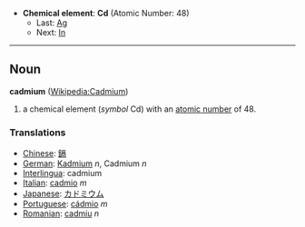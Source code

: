 *'''Chemical element''': '''Cd''' (Atomic Number: 48)
**Last: [[Silver|Ag]]
**Next: [[Indium|In]]
----
== Noun ==
'''cadmium''' ([[en:Cadmium|Wikipedia:Cadmium]])

# a chemical element (''symbol'' Cd) with an [[atomic number]] of 48.

===Translations===
*[[Chinese]]: [[鎘]]
*[[German]]: [[Kadmium]] ''n'', Cadmium ''n''
*[[Interlingua]]: cadmium
*[[Italian]]: [[cadmio]] ''m''
*[[Japanese]]: [[カドミウム]]
*[[Portuguese]]: [[cádmio]] ''m''
*[[Romanian]]: [[cadmiu]] ''n''